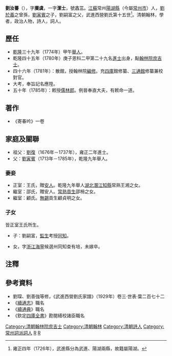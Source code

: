 '''劉汝謩'''（{{bd|1739年||1788年|catIdx=L劉}}），字'''賡虞'''，一字'''潔士'''，號'''古三'''。[[江蘇|江蘇]]常州[[陽湖縣|陽湖縣]]（今屬[[常州市|常州市]]）人，[[劉於義|劉於義]]之曾孫，[[劉寅賓|劉寅賓]]之子，劉嗣富之父，武進西營劉氏第十五世<ref>雍正四年（1726年），武進縣分為武進、陽湖兩縣，故籍屬陽湖。</ref>。清朝翰林，學者，政治人物，詩人，詞人。

== 歷任 ==
*[[乾隆|乾隆]]三十九年（1774年）甲午[[舉人|舉人]]。
*乾隆四十五年（1780年）庚子恩科二甲第二十九名[[進士|進士]]出身，點[[翰林院|翰林院]][[庶吉士|庶吉士]]。
*四十六年（1781年）：散館，授翰林院[[編修|編修]]。充[[四庫全書|四庫]]館修纂、[[續三通|三通館]]修纂兼校對官。
*大考，奉旨記名應陞。
*五十年（1785年）：敕授[[儒林郎|儒林郎]]。例晉奉直大夫，有敕命一道。

== 著作 ==
*《寄春吟》一卷

==家庭及關聯==
*祖父：[[劉復_(清朝進士)|劉復]]（1676年－1737年），雍正二年進士。
*父：[[劉寅賓|劉寅賓]]（1713年－1785年），乾隆九年舉人。

===妻妾===
*正室：王氏，贈[[安人|安人]]。乾隆九年舉人[[湖北|湖北]][[潛江|潛江]][[知縣|知縣]]常熟王湘之女。
*繼室：邵氏，贈安人。[[常熟|常熟]][[貢生|貢生]]邵枏之女。
*繼室：顧氏。[[無錫|無錫]]貢生顧貞明之女。

===子女===
皆正室王氏所生。
*子：劉嗣富，[[監生|監生]]考授[[同知|同知]]。

*女，字[[浙江|浙江]][[海寧|海寧]]候選州同知查有培，未嫁卒。

==注釋==
{{reflist}}

==參考資料==
*劉琛、劉善強等修，《武進西營劉氏家譜》（1929年）卷三·世表·葉二百七十二
*《[[續通志|續通志]]》職名
*《[[續通典|續通典]]》職名
*《欽定[[四庫全書|四庫全書]]》勘閱繕校諸臣職名

{{乾隆四十五年庚子恩科殿試金榜}}
{{清朝四庫全書館職官}}
{{武進西營劉氏}}
{{DEFAULTSORT:Liu劉}}
[[Category:清朝翰林院庶吉士|Category:清朝翰林院庶吉士]]
[[Category:清朝翰林|Category:清朝翰林]]
[[Category:清朝詩人|Category:清朝詩人]]
[[Category:常州詞派詞人|Category:常州詞派詞人]]
[[Category:劉姓|R]]
[[Category:武進西營劉氏|R]]